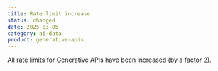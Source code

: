 ```yaml
---
title: Rate limit increase
status: changed
date: 2025-03-05
category: ai-data
product: generative-apis
---
```


All [rate limits](https://www.scaleway.com/en/docs/generative-apis/reference-content/rate-limits/) for Generative APIs have been increased (by a factor 2).

